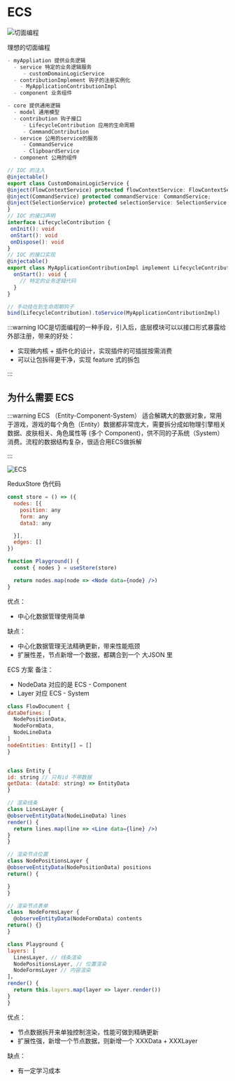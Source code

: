 # ECS

![切面编程](@/public/weaving.png)

理想的切面编程

```ts
- myAppliation 提供业务逻辑
  - service 特定的业务逻辑服务
     - customDomainLogicService
  - contributionImplement 钩子的注册实例化
    - MyApplicationContributionImpl
  - component 业务组件

- core 提供通用逻辑
  - model 通用模型
  - contribution 钩子接口
     - LifecycleContribution 应用的生命周期
     - CommandContribution
  - service 公用的service的服务
     - CommandService
     - ClipboardService
  - component 公用的组件
  ```

  ```ts
  // IOC 的注入
@injectable()
export class CustomDomainLogicService {
  @inject(FlowContextService) protected flowContextService: FlowContextService;
  @inject(CommandService) protected commandService: CommandService;
  @inject(SelectionService) protected selectionService: SelectionService;
}
// IOC 的接口声明
interface LifecycleContribution {
   onInit(): void
   onStart(): void
   onDispose(): void
}
// IOC 的接口实现
@injectable()
export class MyApplicationContributionImpl implement LifecycleContribution {
    onStart(): void {
      // 特定的业务逻辑代码
    }
}

// 手动挂在到生命周期钩子
bind(LifecycleContribution).toService(MyApplicationContributionImpl)
```


:::warning IOC是切面编程的一种手段，引入后，底层模块可以以接口形式暴露给外部注册，带来的好处：
- 实现微内核 + 插件化的设计，实现插件的可插拔按需消费
- 可以让包拆得更干净，实现 feature 式的拆包

:::

## 为什么需要 ECS

:::warning ECS （Entity-Component-System）
适合解耦大的数据对象，常用于游戏，游戏的每个角色（Entity）数据都非常庞大，需要拆分成如物理引擎相关数据、皮肤相关、角色属性等 (多个 Component)，供不同的子系统（System）消费。流程的数据结构复杂，很适合用ECS做拆解

:::

![ECS](@/public/ecs.png)

ReduxStore 伪代码
```jsx pure
const store = () => ({
  nodes: [{
    position: any
    form: any
    data3: any

  }],
  edges: []
})

function Playground() {
  const { nodes } = useStore(store)

  return nodes.map(node => <Node data={node} />)
}
```
优点：
- 中心化数据管理使用简单

缺点：
- 中心化数据管理无法精确更新，带来性能瓶颈
- 扩展性差，节点新增一个数据，都耦合到一个 大JSON 里

ECS 方案
备注：
- NodeData 对应的是 ECS - Component
- Layer 对应 ECS - System
```jsx pure
class FlowDocument {
dataDefines: [
  NodePositionData,
  NodeFormData,
  NodeLineData
]
nodeEntities: Entity[] = []
}


class Entity {
id: string // 只有id 不带数据
getData: (dataId: string) => EntityData
}

// 渲染线条
class LinesLayer {
@observeEntityData(NodeLineData) lines
render() {
  return lines.map(line => <Line data={line} />)
}
}

// 渲染节点位置
class NodePositionsLayer {
@observeEntityData(NodePositionData) positions
return() {

}
}

// 渲染节点表单
class  NodeFormsLayer {
  @observeEntityData(NodeFormData) contents
return() {}
}

class Playground {
layers: [
  LinesLayer, // 线条渲染
  NodePositionsLayer, // 位置渲染
  NodeFormsLayer // 内容渲染
]，
render() {
  return this.layers.map(layer => layer.render())
}
}
```
优点：
- 节点数据拆开来单独控制渲染，性能可做到精确更新
- 扩展性强，新增一个节点数据，则新增一个 XXXData + XXXLayer

缺点：
- 有一定学习成本
